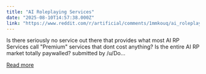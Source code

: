 ```yaml
---
title: "AI Roleplaying Services"
date: "2025-08-10T14:57:38.000Z"
link: "https://www.reddit.com/r/artificial/comments/1mmkouq/ai_roleplaying_services/"
---
```


Is there seriously no service out there that provides what most AI RP Services call "Premium" services that dont cost anything? Is the entire AI RP market totally paywalled? 
    submitted by    /u/Do...

[Read more](https://www.reddit.com/r/artificial/comments/1mmkouq/ai_roleplaying_services/)
